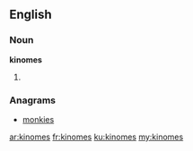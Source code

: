 ==English==

===Noun===
'''kinomes'''

# {{plural of|kinome}}

===Anagrams===
* [[monkies#English|monkies]]

[[ar:kinomes]]
[[fr:kinomes]]
[[ku:kinomes]]
[[my:kinomes]]